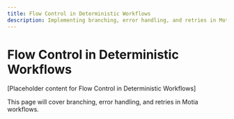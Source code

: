 ```yaml
---
title: Flow Control in Deterministic Workflows
description: Implementing branching, error handling, and retries in Motia workflows
---
```


# Flow Control in Deterministic Workflows

[Placeholder content for Flow Control in Deterministic Workflows]

This page will cover branching, error handling, and retries in Motia workflows.
